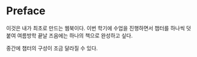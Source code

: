 # Preface {.unnumbered}

이것은 내가 최초로 만드는 웹북이다. 이번 학기에 수업을 진행하면서 챕터를 하나씩 덧붙여 여름방학 끝날 즈음에는 하나의 책으로 완성하고 싶다.

중간에 챕터의 구성이 조금 달라질 수 있다.

